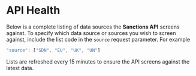 
# API Health
Below is a complete listing of data sources the **Sanctions API** screens against. 
To specify which data source or sources you wish to screen against, include the 
list code in the <code>source</code> request parameter. For example
```js
"source": ["SDN", "EU", "UK", "UN"]
```

Lists are refreshed every 15 minutes to ensure the API screens against the latest data. 
